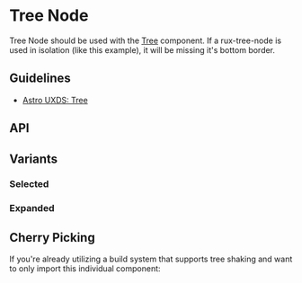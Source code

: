 
<Meta of={TreeNodeStories} />

# Tree Node

Tree Node should be used with the [Tree](/?path=/story/components-tree--tree) component. If a rux-tree-node is used in isolation (like this example), it will be missing it's bottom border.

## Guidelines

* [Astro UXDS: Tree](http://www.astrouxds.com/library/tree)

<Canvas of={TreeNodeStories.Default} />

## API

<Controls />

## Variants

### Selected

<Canvas of={TreeNodeStories.Selected} />

### Expanded

<Canvas of={TreeNodeStories.Expanded} />

## Cherry Picking

If you're already utilizing a build system that supports tree shaking and want to only import this individual component:

```js
import { RuxTreeNode } from '@astrouxds/astro-web-components/dist/components/rux-tree-node.js'
customElements.define('rux-tree-node', RuxTreeNode)
```
